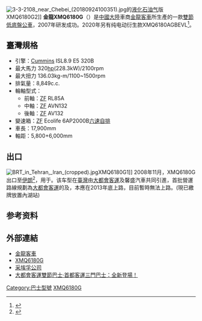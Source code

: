 {{Infobox Automobile
| image        = DZ2892 at Xiamen Railway Station (20170121143459).jpg
| caption      = [[厦门快速公交|厦门快速公交]]使用的XMQ6180G在[[厦门站|厦门站]]
| name         = 金龍XMQ6180G系列
| manufacturer = {{CHNML}}：[[金龍汽車|金龍客車]]<br>{{ROC}}：馨盛汽車 
| production   = {{CHNML}}：2007年起<ref>{{cite news|url=https://www.chinabuses.com/2007/03/23001.htm|title=大金龙倾力打造厦门城市BRT|publisher=中国客车网|date=2007-03-23|accessdate=2021-03-29}}</ref><br>{{ROC}}：2013年至今
| predecessor  = 
| successor    =
| class        = 雙節低地板公車
| platform     =
| body_style   = 
| engine       = 
| transmission = 
| length       = 
| width        = 
| height       = 
| weight       = 
| wheelbase    =  
| aka          = 
| fuel_economy =
| fuel_capacity =
| related      = 
| similar =
| designer     = 
}}
[[File:3-3-2108_near_Chebei_(20180924100351).jpg|thumb]]的[[液化石油气|液化石油气]]版XMQ6180G2]]
'''金龍XMQ6180G'''（{{lang|en|KINGLONG XMQ6180G}}）是[[中國大陸|中國大陸]]車商[[金龍客車|金龍客車]]所生產的一款[[铰接客车|雙節]][[特低地台巴士|低底盤公車]]，2007年研发成功。2020年另有纯电动衍生款XMQ6180AGBEVL<ref>{{cite web|url=https://www.sohu.com/a/422458958_438169|title=吉利新一代公交曝光，金旅北极星登场，337批新产品公示还有啥|publisher=提加商用车|date=2020-10-03|accessdate=2021-03-29}}</ref>。

==臺灣規格==
*引擎：[[康明斯|Cummins]] ISL8.9 E5 320B
*最大馬力 320[[馬力|hp]](228.3kW)/2100rpm
*最大扭力 136.03kg-m/1100~1500rpm
*排氣量：8,849c.c.
*輪軸型式：
**前軸：[[采埃孚|ZF]] RL85A
**中軸：[[采埃孚|ZF]] AVN132
**後軸：[[采埃孚|ZF]] AV132
*變速箱：[[采埃孚|ZF]] Ecolife 6AP2000B[[自排變速箱|六速自排]]
*車長：17,900mm
*軸距：5,800+6,000mm

==出口==
[[File:BRT_in_Tehran,_Iran_(cropped).jpg|thumb]]XMQ6180G1]]
2008年11月，XMQ6180G出口至[[伊朗|伊朗]]<ref>{{cite news|url=http://www.chinadaily.com.cn/hqzx/2008-11/04/content_7173355.htm|title=大金龙首批18米BRT开进伊朗|publisher=中国日报网|date=2008-11-04|accessdate=2021-03-29}}</ref>，用于{{link-en|德黑兰快速公交|Tehran Bus Rapid Transit}}。该车型在[[臺灣|臺灣]]由[[大都會客運|大都會客運]]及馨盛汽車共同引進，首批營運路線規劃為[[大都會客運|大都會客運]]的{{台北聯營|505}}及{{台北聯營|685}}，本應在2013年底上路，目前暫時無法上路。(現已繳牌放置內湖站)

==参考资料==
{{reflist}}

==外部連結==
{{Commonscat|King Long XMQ6180G}}
*[http://www.king-long.com.cn/ 金龍客車] {{Wayback|url=http://www.king-long.com.cn/ |date=20131020182345 }}
*[https://www.king-long.com.cn/Mobile/Car/10295/View.html XMQ6180G]
*[http://www.zf.com/ 采埃孚公司] {{Wayback|url=http://www.zf.com/ |date=20080703200235 }}
*[http://ikaruswillie.pixnet.net/blog/post/31987637 大都會客運雙節巴士‧首都客運三門巴士：全新登場！] {{Wayback|url=http://ikaruswillie.pixnet.net/blog/post/31987637 |date=20130724013506 }}

{{台灣無障礙公車}}
{{金龍聯合汽車}}

[[Category:巴士型號|Category:巴士型號]]
[[Category:金龍聯合汽車|XMQ6180G]]